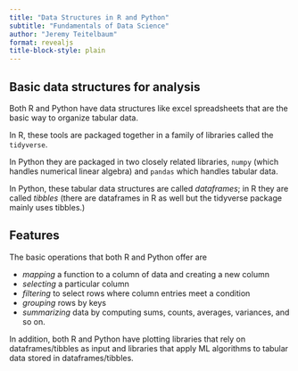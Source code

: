```yaml
---
title: "Data Structures in R and Python"
subtitle: "Fundamentals of Data Science"
author: "Jeremy Teitelbaum"
format: revealjs
title-block-style: plain
---
```


## Basic data structures for analysis

Both R and Python have  data structures like excel spreadsheets
that are the basic way to organize tabular data.

In R, these tools are packaged together in a family of libraries
called the `tidyverse`.

In Python they are packaged in two closely related libraries,
`numpy` (which handles numerical linear algebra) and `pandas` which
handles tabular data.

In Python, these tabular data structures are called *dataframes*;
in R they are called *tibbles* (there are dataframes in R as well but
the tidyverse package mainly uses tibbles.)

## Features

The basic operations that both R and Python offer are

- *mapping* a function to a column of data and creating a new column
- *selecting* a particular column
- *filtering* to select rows where column entries meet a condition
- *grouping* rows by keys 
- *summarizing* data by computing sums, counts, averages, variances, and so on.

In addition, both R and Python have plotting libraries that rely on dataframes/tibbles as input and libraries that apply ML algorithms to tabular data stored in dataframes/tibbles.


